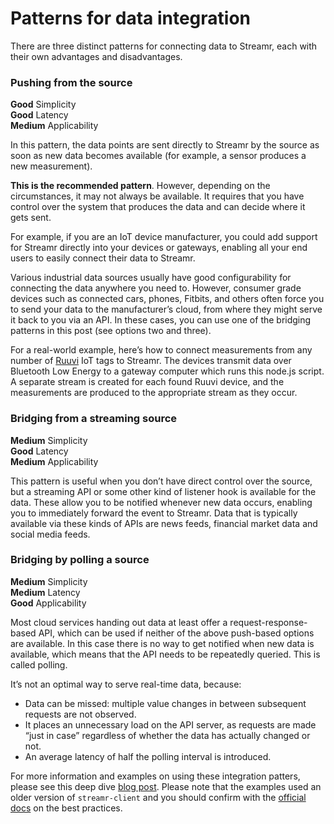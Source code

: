 # Patterns for data integration
There are three distinct patterns for connecting data to Streamr, each with their own advantages and disadvantages.

### Pushing from the source
**Good** Simplicity <br />
**Good** Latency <br />
**Medium** Applicability

In this pattern, the data points are sent directly to Streamr by the source as soon as new data becomes available (for example, a sensor produces a new measurement).

**This is the recommended pattern**. However, depending on the circumstances, it may not always be available. It requires that you have control over the system that produces the data and can decide where it gets sent.

For example, if you are an IoT device manufacturer, you could add support for Streamr directly into your devices or gateways, enabling all your end users to easily connect their data to Streamr.

Various industrial data sources usually have good configurability for connecting the data anywhere you need to. However, consumer grade devices such as connected cars, phones, Fitbits, and others often force you to send your data to the manufacturer’s cloud, from where they might serve it back to you via an API. In these cases, you can use one of the bridging patterns in this post (see options two and three).

For a real-world example, here’s how to connect measurements from any number of <a target="_blank" href="https://ruuvi.com">Ruuvi</a> IoT tags to Streamr. The devices transmit data over Bluetooth Low Energy to a gateway computer which runs this node.js script. A separate stream is created for each found Ruuvi device, and the measurements are produced to the appropriate stream as they occur.

### Bridging from a streaming source
**Medium** Simplicity <br />
**Good** Latency <br />
**Medium** Applicability

This pattern is useful when you don’t have direct control over the source, but a streaming API or some other kind of listener hook is available for the data. These allow you to be notified whenever new data occurs, enabling you to immediately forward the event to Streamr. Data that is typically available via these kinds of APIs are news feeds, financial market data and social media feeds.

### Bridging by polling a source

**Medium** Simplicity <br />
**Medium** Latency <br />
**Good** Applicability

Most cloud services handing out data at least offer a request-response-based API, which can be used if neither of the above push-based options are available. In this case there is no way to get notified when new data is available, which means that the API needs to be repeatedly queried. This is called polling.

It’s not an optimal way to serve real-time data, because:

- Data can be missed: multiple value changes in between subsequent requests are not observed.
- It places an unnecessary load on the API server, as requests are made “just in case” regardless of whether the data has actually changed or not.
- An average latency of half the polling interval is introduced.

For more information and examples on using these integration patters, please see this deep dive <a target="_blank" href="https://medium.com/streamrblog/three-patterns-for-integrating-your-data-to-streamr-2-of-3-38027dc91f9e">blog post</a>. Please note that the examples used an older version of `streamr-client` and you should confirm with the <a target="_blank" href="https://github.com/streamr-dev/streamr-client-javascript">official docs</a> on the best practices. 
